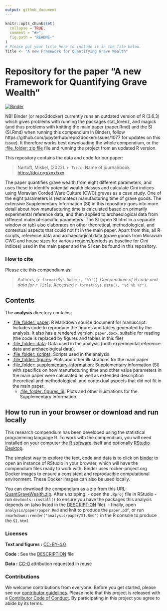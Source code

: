 ```yaml
---
output: github_document
---
```


<!-- README.md is generated from README.Rmd. Please edit that file -->

```r
knitr::opts_chunk$set(
  collapse = TRUE,
  comment = "#>",
  fig.path = "README-"
)
# Please put your title here to include it in the file below.
Title <- "A new Framework for Quantifying Grave Wealth"
```

# Repository for the paper "A new Framework for Quantifying Grave Wealth"

[![Binder](https://mybinder.org/badge_logo.svg)](https://mybinder.org/v2/gh/mnortoft/QuantGraveWealth/master?urlpath=rstudio)

NB! Binder (or repo2docker) currently runs an outdated version of R (3.6.3) which gives problems with running the packages stat_lorenz, and magick (and thus problems with knitting the main paper (paper.Rmd) and the SI (SI.Rmd) when running this compendium in Binder), follow https://github.com/jupyterhub/repo2docker/issues/1077 for updates on this issue). 
It therefore works best downloading the whole compendium, or the [:file\_folder: zip file](/archive/QuantGraveWealth.zip) file and running the project from an updated R version. 

This repository contains the data and code for our paper:

> Nørtoft, Mikkel, (2022). _`r Title`_. Name of journal/book <https://doi.org/xxx/xxx>

The paper quantifies grave wealth from eight different parameters, and uses these to identify potential wealth classes and calculate Gini indices using Moravian Corded Ware Culture (CWC) graves as a case study. 
One of the eight parameters is (estimated) manufacturing time of grave goods. The extensive Supplementary Information (SI) in this repository goes into more detail about how manufacturing time is calculated based on primarily experimental reference data, and then applied to archaeological data from different material-specific parameters. The SI (open SI.html in a separate window or tab) also elaborates on other theoretical, methodological, and contextual aspects that could not fit in the main paper. 
Apart from this, all R-scripts, reference data and archaeological data (grave goods from Moravian CWC and house sizes for various regions/periods as baseline for Gini indices) used in the main paper and the SI can be found in this repository. 

### How to cite

Please cite this compendium as:

> Authors, (`r format(Sys.Date(), "%Y")`). _Compendium of R code and data for `r Title`_. Accessed `r format(Sys.Date(), "%d %b %Y")`. 

## Contents

The **analysis** directory contains:

  - [:file\_folder: paper](/analysis): R Markdown source document
    for manuscript. Includes code to reproduce the figures and tables
    generated by the analysis. It also has a rendered version,
    `paper.docx`, suitable for reading (the code is replaced by figures
    and tables in this file)
  - [:file\_folder: data](/analysis/data): Data used in the analysis (both experimental            reference data and archaeological data).
  - [:file\_folder: scripts](/analysis/scripts): Scripts used in the analysis.
  - [:file\_folder: figures](/analysis/figures): Plots and other
    illustrations for the main paper
  - [:file\_folder:
    supplementary-information](/analysis/paper/SI.html):
    Supplementary information (SI) with specifics on how manufacturing time and other value        parameters in the main paper were calculated as well as extended description theoretical       and methodological, and contextual aspects that did not fit in the main paper. 
    - [:file\_folder: figures_SI](/analysis/figures_SI): Plots and other
    illustrations for the Supplementary Information.

## How to run in your browser or download and run locally

This research compendium has been developed using the statistical programming
language R. To work with the compendium, you will need
installed on your computer the [R software](https://cloud.r-project.org/)
itself and optionally [RStudio Desktop](https://rstudio.com/products/rstudio/download/).

The simplest way to explore the text, code and data is to click on
[binder](https://mybinder.org/v2/gh/mnortoft/QuantGraveWealth/master?urlpath=rstudio)
to open an instance of RStudio in your browser, which will have the
compendium files ready to work with. Binder uses rocker-project.org
Docker images to ensure a consistent and reproducible computational
environment. These Docker images can also be used locally.

You can download the compendium as a zip from this URL:
[QuantGraveWealth.zip](/archive/QuantGraveWealth.zip). After unzipping:
- open the `.Rproj` file in RStudio
- run `devtools::install()` to ensure you have the packages this analysis depends on (also listed in the
[DESCRIPTION](/DESCRIPTION) file).
- finally, open `analysis/paper/paper.Rmd` and knit to produce the `paper.pdf`, or run `rmarkdown::render("analysis/paper/SI.Rmd")` in the R console to produce the `SI.html`

### Licenses

**Text and figures :**  [CC-BY-4.0](http://creativecommons.org/licenses/by/4.0/)

**Code :** See the [DESCRIPTION](DESCRIPTION) file

**Data :** [CC-0](http://creativecommons.org/publicdomain/zero/1.0/) attribution requested in reuse

### Contributions

We welcome contributions from everyone. Before you get started, please see our [contributor guidelines](CONTRIBUTING.md). Please note that this project is released with a [Contributor Code of Conduct](CONDUCT.md). By participating in this project you agree to abide by its terms.

